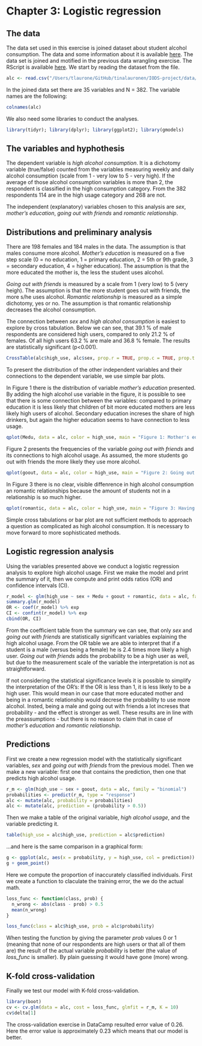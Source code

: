 # Chapter 3: Logistic regression

## The data

The data set used in this exercise is joined dataset about student alcohol consumption. The data and some information about it is available [here](https://archive.ics.uci.edu/ml/datasets/STUDENT+ALCOHOL+CONSUMPTION). The data set is joined and motified in the previous data wrangling exercise. The RScript is available [here](). We start by reading the dataset from the file.

```r
alc <- read.csv("/Users/tlaurone/GitHub/tinalauronen/IODS-project/data/alc.csv")
```

In the joined data set there are 35 variables and N = 382. The variable names are the following:

```r
colnames(alc)
```

We also need some libraries to conduct the analyses.

```r
library(tidyr); library(dplyr); library(ggplot2); library(gmodels)
```

## The variables and hyphothesis

The dependent variable is *high alcohol consumption*. It is a dichotomy variable (true/false) counted from the variables measuring weekly and daily alcohol consumption (scale from 1 - very low to 5 - very high). If the average of those alcohol consumption variables is more than 2, the respondent is classified in the high consumption category. From the 382 respondents 114 are in the high usage category and 268 are not.

The independent (explanatory) variables chosen to this analysis are *sex*, *mother's education*, *going out with friends* and *romantic relationship*. 

## Distributions and preliminary analysis

There are 198 females and 184 males in the data. The assumption is that males consume more alcohol. *Mother's education* is measured on a five step scale (0 = no education, 1 = primary education, 2 = 5th or 9th grade, 3 = secondary education, 4 = higher education). The assumption is that the more educated the mother is, the less the student uses alcohol.

*Going out with friends* is measured by a scale from 1 (very low) to 5 (very heigh). The assumption is that the more student goes out with friends, the more s/he uses alcohol.
*Romantic relationship* is measured as a simple dichotomy, yes or no. The assumption is that romantic relationship decreases the alcohol consumption.

The connection between *sex* and *high alcohol consumption* is easiest to explore by cross tabulation. Below we can see, that 39.1 % of male respondents are considered high users, compared to only 21.2 % of females. Of all high users 63.2 % are male and 36.8 % female. The results are statistically significant (p<0.001).

```r
CrossTable(alc$high_use, alc$sex, prop.r = TRUE, prop.c = TRUE, prop.t = FALSE, prop.chisq = FALSE, chisq = TRUE)
```

To present the distribution of the other independent variables and their connections to the dependent variable, we use simple bar plots.

In Figure 1 there is the distribution of variable *mother's education* presented. By adding the high alcohol use variable in the figure, it is possible to see that there is some connection between the variables: compared to primary education it is less likely that children of bit more educated mothers are less likely high users of alcohol. Secondary education increses the share of high drinkers, but again the higher education seems to have connection to less usage.

```r
qplot(Medu, data = alc, color = high_use, main = "Figure 1: Mother's education")
```

Figure 2 presents the frequencies of the variable *going out with friends* and its connections to high alcohol usage. As assumed, the more students go out with friends the more likely they use more alcohol.

```r
qplot(goout, data = alc, color = high_use, main = "Figure 2: Going out with friends")
```

In Figure 3 there is no clear, visible diffenrence in high alcohol consumption an romantic relationships because the amount of students not in a relationship is so much higher. 

```r
qplot(romantic, data = alc, color = high_use, main = "Figure 3: Having romantic relationship")
```

Simple cross tabulations or bar plot are not sufficient methods to approach a question as complicated as high alcohol consumption. It is necessary to move forward to more sophisticated methods.

## Logistic regression analysis

Using the variables presented above we conduct a logistic regression analysis to explore high alcohol usage. First we make the model and print the summary of it, then we compute and print odds ratios (OR) and confidence intervals (CI).

```r
r_model <- glm(high_use ~ sex + Medu + goout + romantic, data = alc, family = "binomial")
summary.glm(r_model)
OR <- coef(r_model) %>% exp
CI <- confint(r_model) %>% exp
cbind(OR, CI)
```

From the coefficient table from the summary we can see, that only *sex* and *going out with friends* are statistically significant variables explaining the high alcohol usage. From the OR table we are able to interpret that if a student is a male (versus being a female) he is 2.4 times more likely a high user. *Going out with friends* adds the probability to be a high user as well, but due to the measurement scale of the variable the interpretation is not as straightforward.

If not considering the statistical significance levels it is possible to simplify the interpretation of the OR's: If the OR is less than 1, it is less likely to be a high user. This would mean in our case that more educated mother and being in a romantic relationship would decrese the probability to use more alcohol. Insted, being a male and going out with friends a lot increses that probability - and the effect is stronger as well. These results are in line with the preassumptions - but there is no reason to claim that in case of *mother's education* and *romantic relationship*.

## Predictions

First we create a new regression model with the statistically significant variables, *sex* and *going out with friends*  from the previous model. Then we make a new variable: first one that contains the prediction, then one that predicts high alcohol usage.

```r
r_m <- glm(high_use ~ sex + goout, data = alc, family = "binomial")
probabilities <- predict(r_m, type = "response")
alc <- mutate(alc, probability = probabilities)
alc <- mutate(alc, prediction = (probability > 0.5))
```

Then we make a table of the original variable, *high alcohol usage*, and the variable predicting it.

```r
table(high_use = alc$high_use, prediction = alc$prediction)
```

...and here is the same comparison in a graphical form:

```r
g <- ggplot(alc, aes(x = probability, y = high_use, col = prediction))
g + geom_point()
```

Here we compute the proportion of inaccurately classified individuals. First we create a function to claculate the training error, the we do the actual math.

```r
loss_func <- function(class, prob) {
  n_wrong <- abs(class - prob) > 0.5
  mean(n_wrong)
}

loss_func(class = alc$high_use, prob = alc$probability)
```

When testing the function by giving the parameter *prob* values 0 or 1 (meaning that none of our respondents are high users or that all of them are) the result of the actual variable *probability* is better (the value of *loss_func* is smaller). By plain guessing it would have gone (more) wrong.

## K-fold cross-validation

Finally we test our model with K-fold cross-validation.

```r
library(boot)
cv <- cv.glm(data = alc, cost = loss_func, glmfit = r_m, K = 10)
cv$delta[1]
```

The cross-validation exercise in DataCamp resulted error value of 0.26. Here the error value is approximately 0.23 which means that our model is better.
